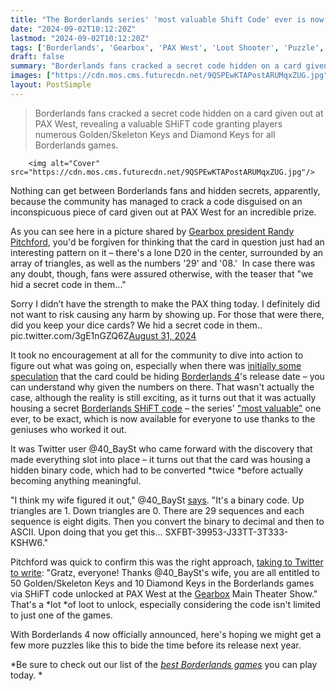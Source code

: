 ```yaml
---
title: "The Borderlands series' 'most valuable Shift Code' ever is now available for everyone, all thanks to genius fans cracking a secret code that I'm baffled was solved so fast"
date: "2024-09-02T10:12:20Z"
lastmod: "2024-09-02T10:12:20Z"
tags: ['Borderlands', 'Gearbox', 'PAX West', 'Loot Shooter', 'Puzzle', 'Community', 'Secret Code', 'SHiFT Code']
draft: false
summary: "Borderlands fans cracked a secret code hidden on a card given out at PAX West, revealing a valuable SHiFT code granting players numerous Golden/Skeleton Keys and Diamond Keys for all Borderlands games."
images: ["https://cdn.mos.cms.futurecdn.net/9QSPEwKTAPostARUMqxZUG.jpg"]
layout: PostSimple
---
```

> Borderlands fans cracked a secret code hidden on a card given out at PAX West, revealing a valuable SHiFT code granting players numerous Golden/Skeleton Keys and Diamond Keys for all Borderlands games.


        <img alt="Cover" src="https://cdn.mos.cms.futurecdn.net/9QSPEwKTAPostARUMqxZUG.jpg"/>
        
Nothing can get between Borderlands fans and hidden secrets, apparently, because the community has managed to crack a code disguised on an inconspicuous piece of card given out at PAX West for an incredible prize.

As you can see here in a picture shared by [Gearbox president Randy Pitchford](https://www.gamesradar.com/games/borderlands/borderlands-4-studio-ceo-randy-pitchford-says-thats-not-handsome-jack-in-the-trailer-its-something-far-more-dangerous/), you'd be forgiven for thinking that the card in question just had an interesting pattern on it – there's a lone D20 in the center, surrounded by an array of triangles, as well as the numbers '29' and '08.'  In case there was any doubt, though, fans were assured otherwise, with the teaser that "we hid a secret code in them…" 

Sorry I didn’t have the strength to make the PAX thing today. I definitely did not want to risk causing any harm by showing up. For those that were there, did you keep your dice cards? We hid a secret code in them.. pic.twitter.com/3gE1nGZQ6Z[August 31, 2024](https://twitter.com/DuvalMagic/status/1829729467364716927)

It took no encouragement at all for the community to dive into action to figure out what was going on, especially when there was [initially some speculation](https://x.com/ItzTermx/status/1829943269935235111) that the card could be hiding [Borderlands 4](https://www.gamesradar.com/games/borderlands/borderlands-4-guide/)'s release date – you can understand why given the numbers on there. That wasn't actually the case, although the reality is still exciting, as it turns out that it was actually housing a secret [Borderlands SHiFT code](https://www.gamesradar.com/borderlands-3-shift-codes/) – the series' ["most valuable"](https://x.com/DuvalMagic/status/1830307657397473586) one ever, to be exact, which is now available for everyone to use thanks to the geniuses who worked it out. 

It was Twitter user @40_BaySt who came forward with the discovery that made everything slot into place – it turns out that the card was housing a hidden binary code, which had to be converted *twice *before actually becoming anything meaningful.

"I think my wife figured it out," @40_BaySt [<u>says</u>](https://x.com/40_BaySt/status/1830194736092807509). "It's a binary code. Up triangles are 1. Down triangles are 0. There are 29 sequences and each sequence is eight digits. Then you convert the binary to decimal and then to ASCII. Upon doing that you get this... SXFBT-39953-J33TT-3T333-KSHW6."

Pitchford was quick to confirm this was the right approach, [taking to Twitter to write](https://x.com/DuvalMagic/status/1830307397010927810): "Gratz, everyone! Thanks @40_BaySt's wife, you are all entitled to 50 Golden/Skeleton Keys and 10 Diamond Keys in the Borderlands games via SHiFT code unlocked at PAX West at the [Gearbox](https://www.gamesradar.com/tag/gearbox/) Main Theater Show." That's a *lot *of loot to unlock, especially considering the code isn't limited to just one of the games. 

With Borderlands 4 now officially announced, here's hoping we might get a few more puzzles like this to bide the time before its release next year.

*Be sure to check out our list of the *[<u><em>best Borderlands games</em></u>](https://www.gamesradar.com/best-borderlands-games/)* you can play today. *
        